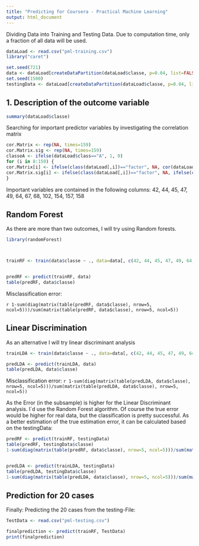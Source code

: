 ```yaml
---
title: "Predicting for Coursera - Practical Machine Learning"
output: html_document
---
```


Dividing Data into Training and Testing Data. Due to computation time, only a fraction of all data will be used.

```r
dataLoad <- read.csv("pml-training.csv")
library("caret")

set.seed(721)
data <- dataLoad[createDataPartition(dataLoad$classe, p=0.04, list=FALSE),]
set.seed(1500)
testingData <- dataLoad[createDataPartition(dataLoad$classe, p=0.04, list=FALSE),]

```

## 1. Description of the outcome variable
```r
summary(dataLoad$classe)
```


Searching for important predictor variables by investigating the correlation matrix
```r
cor.Matrix <- rep(NA, times=159)
cor.Matrix.sig <- rep(NA, times=159)
classeA <- ifelse(dataLoad$class=="A", 1, 0)
for (i in 8:159) {
cor.Matrix[i] <- ifelse(class(dataLoad[,i])=="factor", NA, cor(dataLoad[,i], classeA))
cor.Matrix.sig[i] <- ifelse(class(dataLoad[,i])=="factor", NA, ifelse(cor(dataLoad[,i], classeA)>0.02, round(cor(dataLoad[,i], classeA), digits=2),  "small"))
}

```

Important variables are contained in the following columns: 42, 44, 45, 47, 49, 64, 67, 68, 102, 154, 157, 158

## Random Forest
As there are more than two outcomes, I will try using Random forests.

```r
library(randomForest)



trainRF <- train(data$classe ~ ., data=data[, c(42, 44, 45, 47, 49, 64, 67, 68, 102, 154, 157, 158, 160)], method="rf", prox=TRUE)


predRF <- predict(trainRF, data)
table(predRF, data$classe)
```



Misclassification error:

`r 1-sum(diag(matrix(table(predRF, data$classe), nrow=5, ncol=5)))/sum(matrix(table(predRF, data$classe), nrow=5, ncol=5)) `

## Linear Discrimination
As an alternative I will try linear discriminant analysis

```r

trainLDA <- train(data$classe ~ ., data=data[, c(42, 44, 45, 47, 49, 64, 67, 68, 102, 154, 157, 158, 160)], method="lda", prox=TRUE)

predLDA <- predict(trainLDA, data)
table(predLDA, data$classe)
```



Misclassification error:
`r 1-sum(diag(matrix(table(predLDA, data$classe), nrow=5, ncol=5)))/sum(matrix(table(predLDA, data$classe), nrow=5, ncol=5)) `

As the Error (in the subsample) is higher for the Linear Discriminant analysis. I´d use the Random Forest algorithm. Of course the true error would be higher for real data, but the classification is pretty successful. As a better estimation of the true estimation error, it can be calculated based on the testingData:

```r
predRF <- predict(trainRF, testingData)
table(predRF, testingData$classe)
1-sum(diag(matrix(table(predRF, data$classe), nrow=5, ncol=5)))/sum(matrix(table(predRF, data$classe), nrow=5, ncol=5))


predLDA <- predict(trainLDA, testingData)
table(predLDA, testingData$classe)
1-sum(diag(matrix(table(predLDA, data$classe), nrow=5, ncol=5)))/sum(matrix(table(predLDA, data$classe), nrow=5, ncol=5))
```

## Prediction for 20 cases
Finally: Predicting the 20 cases from the testing-File:

```r
TestData <- read.csv("pml-testing.csv")

finalprediction <- predict(trainRF, TestData)
print(finalprediction)
```

